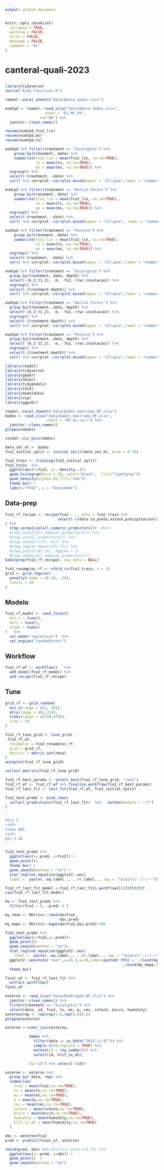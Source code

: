 ```yaml
---
output: github_document
---
```


<!-- README.md is generated from README.Rmd. Please edit that file -->

```r
knitr::opts_chunk$set(
  collapse = TRUE,
  warning = FALSE,
  error = FALSE,
  message = FALSE,
  comment = "#>"
)
```

# canteral-quali-2023

##
```r
library(tidyverse)
source("R/my-functions.R")
```

```r
readxl::excel_sheets("data/Banco_dados.xlsx")
```

```r
eumtpd <- readxl::read_xlsx("data/Banco_dados.xlsx",
                  sheet = "Eu_Mt_Pd",
                na="NA") %>% 
  janitor::clean_names()
```

```r
resumo(eumtpd,fco2_lin)
resumo(eumtpd,ms)
resumo(eumtpd,ts)
```

```r
eumtpd %>% filter(treatment == "Eucalyptus") %>% 
    group_by(treatment, date) %>%
    summarise(fco2_lin = mean(fco2_lin, na.rm=TRUE),
              ts = mean(ts, na.rm=TRUE),
              ms = mean(ms, na.rm=TRUE)) %>% 
  ungroup() %>% 
  select(-treatment, -date) %>% 
  cor() %>% corrplot::corrplot.mixed(upper = "ellipse",lower = "number",lower.col = "black")
```

```r
eumtpd %>% filter(treatment == "Native Forest") %>% 
    group_by(treatment, date) %>%
    summarise(fco2_lin = mean(fco2_lin, na.rm=TRUE),
              ts = mean(ts, na.rm=TRUE),
              ms = mean(ms, na.rm=TRUE)) %>% 
  ungroup() %>% 
  select(-treatment, -date) %>% 
  cor() %>% corrplot::corrplot.mixed(upper = "ellipse", lower = "number",lower.col = "black")
```

```r
eumtpd %>% filter(treatment == "Pasture") %>% 
    group_by(treatment, date) %>%
    summarise(fco2_lin = mean(fco2_lin, na.rm=TRUE),
              ts = mean(ts, na.rm=TRUE),
              ms = mean(ms, na.rm=TRUE)) %>% 
  ungroup() %>% 
  select(-treatment, -date) %>% 
  cor() %>% corrplot::corrplot.mixed(upper = "ellipse",lower = "number",lower.col = "black")
```


```r
eumtpd %>% filter(treatment == "Eucalyptus") %>% 
  group_by(treatment, date, depth) %>% 
  select(-(k_2:t1_2), -m, -fo2,-(rwc:insolacao)) %>% 
  ungroup() %>% 
  select(-(treatment:depth)) %>% 
  cor() %>% corrplot::corrplot.mixed(upper = "ellipse",lower = "number",lower.col = "black")
```

```r
eumtpd %>% filter(treatment == "Native Forest") %>% 
  group_by(treatment, date, depth) %>% 
  select(-(k_2:t1_2), -m, -fo2,-(rwc:insolacao)) %>% 
  ungroup() %>% 
  select(-(treatment:depth)) %>% 
  cor() %>% corrplot::corrplot.mixed(upper = "ellipse",lower = "number",lower.col = "black")
```

```r
eumtpd %>% filter(treatment == "Pasture") %>% 
  group_by(treatment, date, depth) %>% 
  select(-(k_2:t1_2), -m, -fo2,-(rwc:insolacao)) %>% 
  ungroup() %>% 
  select(-(treatment:depth)) %>% 
  cor() %>% corrplot::corrplot.mixed(upper = "ellipse",lower = "number",lower.col = "black")
```

```r
library(readxl)
library(tidyverse)
library(geobr)
library(skimr)
library(tidymodels)
library(ISLR)
library(modeldata)
library(vip)
library(ggpubr)
```

```r
readxl::excel_sheets("data/Dados_mestrado_RF.xlsx")
dados <- read_xlsx("data/Dados_mestrado_RF.xlsx",
                   sheet = "RF_eu_corr") %>% 
  janitor::clean_names()
glimpse(dados)
```

```r
visdat::vis_miss(dados)
```

```r
data_set_ml <- dados
fco2_initial_split <- initial_split(data_set_ml, prop = 0.70)
```


```r
fco2_train <- training(fco2_initial_split)
fco2_train  %>% 
  ggplot(aes(x=fco2, y=..density..))+
  geom_histogram(bins = 30, color="black",  fill="lightgray")+
  geom_density(alpha=.05,fill="red")+
  theme_bw() +
  labs(x="FCO2", y = "Densidade")
```

## Data-prep

```r
fco2_rf_recipe <- recipe(fco2 ~ ., data = fco2_train %>% 
                        select(-c(data:id_ponto,nstock,precipitation))
) %>%  
  step_normalize(all_numeric_predictors())  #%>% 
  #step_novel(all_nominal_predictors()) %>% 
  #step_zv(all_predictors()) %>%
  #step_naomit(c(Ts, Us)) %>% 
  #step_impute_mean(c(Us,Ts)) %>% 
  #step_poly(c(ms,ts), degree = 5)  
  #step_dummy(all_nominal_predictors())
bake(prep(fco2_rf_recipe), new_data = NULL)
```

```r
fco2_resamples_rf <- vfold_cv(fco2_train, v = 5)
grid <- grid_regular(
  penalty(range = c(-10, -2)),
  levels = 40
)
```


## Modelo

```r
fco2_rf_model <- rand_forest(
  min_n = tune(),
  mtry = tune(),
  trees = tune()
)   %>%  
  set_mode("regression")  %>% 
  set_engine("randomForest")
```

## Workflow

```r
fco2_rf_wf <- workflow()   %>%  
  add_model(fco2_rf_model) %>%  
  add_recipe(fco2_rf_recipe)
```

## Tune

```r
grid_rf <- grid_random(
  min_n(range = c(2, 30)),
  mtry(range = c(2,15)),
  trees(range = c(250,970)),
  size = 50
)

fco2_rf_tune_grid <- tune_grid(
 fco2_rf_wf,
  resamples = fco2_resamples_rf,
  grid = grid_rf,
  metrics = metric_set(rmse)
) 
autoplot(fco2_rf_tune_grid)
```

```r
collect_metrics(fco2_rf_tune_grid)
```

```r
fco2_rf_best_params <- select_best(fco2_rf_tune_grid, "rmse")
fco2_rf_wf <- fco2_rf_wf %>% finalize_workflow(fco2_rf_best_params)
fco2_rf_last_fit <- last_fit(fco2_rf_wf, fco2_initial_split)

fco2_test_preds <- bind_rows(
  collect_predictions(fco2_rf_last_fit)  %>%   mutate(modelo = "rf")
)

"
mtry 2 
<int>
trees 891
<int>
min_n 16
"
```


```r
fco2_test_preds %>% 
  ggplot(aes(x=.pred, y=fco2)) +
  geom_point()+
  theme_bw() +
  geom_smooth(method = "lm") +
  stat_regline_equation(ggplot2::aes(
  label =  paste(..eq.label.., ..rr.label.., sep = "*plain(\",\")~~"))) 
```


```r
fco2_rf_last_fit_model <-fco2_rf_last_fit$.workflow[[1]]$fit$fit
vip(fco2_rf_last_fit_model)
```

```r
da <- fco2_test_preds %>% 
  filter(fco2 > 0, .pred> 0 )

my_rmse <- Metrics::rmse(da$fco2,
                         da$.pred)
my_mape <- Metrics::mape(da$fco2,da$.pred)*100

fco2_test_preds %>% 
  ggplot(aes(x=fco2,y=.pred))+
  geom_point()+
  geom_smooth(method = "lm")+
  stat_regline_equation(ggplot2::aes(
    label =  paste(..eq.label.., ..rr.label.., sep = "*plain(\",\")~~")),size=5)+
  ggplot2::annotate('text',x=10.4,y=10,label=paste0('RMSE = ',round(my_rmse,2),'\nMAPE = '
                                                      ,round(my_mape,2),'%'),size=5)+
  theme_bw()
```

```r
final_wf <- fco2_rf_last_fit %>%
  extract_workflow()
final_wf
```

```r
externo <- read_xlsx("data/Modelagem_RF.xlsx") %>% 
  janitor::clean_names() %>% 
  filter(treatment == "Eucalyptus") %>% 
  select(date, id, fco2, ts, ms, p, cec, cstock, micro, humidity)
externo$rep <- rep(rep(1:6,rep(3,6)),6)
glimpse(externo)
```


```r
externo <-inner_join(externo,

           dados %>%
             filter(data == as.Date("2015-11-07")) %>%
             sample_n(18,replace = TRUE) %>%
             mutate(id = row_number()) %>%
             select(id, hlif_sx_ds),

           by="id") %>% select(-(id))
```


```r
externo <- externo %>% 
  group_by( date, rep) %>% 
  summarise(
    fco2 = mean(fco2,na.rm=TRUE),
    ts = mean(ts,na.rm=TRUE),
    ms = mean(ms,na.rm=TRUE),
    p = mean(p,na.rm=TRUE),
    cec = mean(cec,na.rm=TRUE),
    cstock = mean(cstock,na.rm=TRUE),
    micro = mean(micro,na.rm=TRUE),
    humidity = mean(humidity,na.rm=TRUE),
    hlif_sx_ds = mean(humidity,na.rm=TRUE)
  )

```


```r
obs <- externo$fco2
pred <- predict(final_wf, externo)

cbind(pred, obs) %>% #filter(.pred <=3.75) %>% 
  ggplot(aes(x=.pred, y=obs)) +
  geom_point()  +
  geom_smooth(method = "lm")
```

